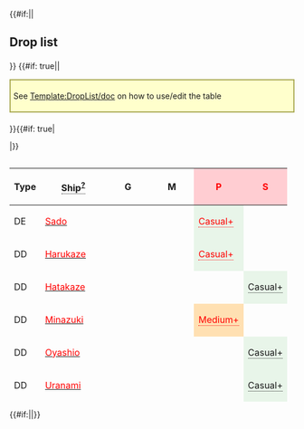 {{#if:{{{compact|}}}||<h2>Drop list</h2>{{Section}}}}
{{#if: true||<div style="border: 2px solid #aa5; background: #ffc; padding: 5px; margin: 15px auto 20px;">See [[Template:DropList/doc]] on how to use/edit the table</div>
}}{{#if: true|<div class="toggle" data-target="droplist-non-rare-ship" data-default="hide" style="display: none;"><span class="toggle-show" style="cursor: pointer; color: #006cb0;">☑ All drops (enabled)</span><span class="toggle-hide" style="cursor: pointer; color: #006cb0;">☒ All drops (disabled, only rare drops)</span></div>
|}}<div style="max-height: 429px; overflow: auto;">
{| class="article-table sortable " align="center" width="100%" style="text-align:center; line-height:15px;"
!Type
!<span style="border-bottom:1px dotted;">Ship<sup>[[Template:DropList/doc|?]]</sup></span>
!G
!M
!style="background-color:#FFCDD2;color:red;"|'''P'''
!style="background-color:#FFCDD2;color:red;"|'''S'''
|-
|DE
|[[Sado|<span style="color:red;">Sado</span>]]
|
|
|style="background-color:#E8F5E9;color:red"|<span title="Casual: &#10;&#160;&#160;S: 3.1% (17/555)&#10;Easy: &#10;&#160;&#160;S: 1.4% (50/3530)&#10;Medium: &#10;&#160;&#160;S: 3.3% (31/928)&#10;Hard: &#10;&#160;&#160;S: 2.7% (73/2736)" style="cursor:help;border-bottom:1px dotted">Casual+</span>
|
|-
|DD
|[[Harukaze|<span style="color:red;">Harukaze</span>]]
|
|
|style="background-color:#E8F5E9;color:red"|<span title="Casual: &#10;&#160;&#160;S: 1.6% (9/555)&#10;Easy: &#10;&#160;&#160;S: 2.5% (87/3530)&#10;Medium: &#10;&#160;&#160;S: 1.7% (16/928)&#10;Hard: &#10;&#160;&#160;S: 1.8% (49/2736)" style="cursor:help;border-bottom:1px dotted">Casual+</span>
|
|-
|DD
|[[Hatakaze|<span style="color:red;">Hatakaze</span>]]
|
|
|
|style="background-color:#E8F5E9;color:"|<span title="Casual: &#10;&#160;&#160;S: 2.9% (57/1974)&#10;Easy: &#10;&#160;&#160;S: 2.7% (324/11995) &#10;&#160;&#160;A: 1.4% (9/653)&#10;Medium: &#10;&#160;&#160;S: 3% (156/5189) &#10;&#160;&#160;A: 2% (25/1233)&#10;Hard: &#10;&#160;&#160;S: 3.7% (219/5878) &#10;&#160;&#160;A: 1.3% (334/26284)" style="cursor:help;border-bottom:1px dotted">Casual+</span>
|-
|DD
|[[Minazuki|<span style="color:red;">Minazuki</span>]]
|
|
|style="background-color:#FFE0B2;color:red"|<span title="Medium: &#10;&#160;&#160;S: 1.6% (15/928)&#10;Hard: &#10;&#160;&#160;S: 1.2% (34/2736)" style="cursor:help;border-bottom:1px dotted">Medium+</span>
|
|-
|DD
|[[Oyashio|<span style="color:red;">Oyashio</span>]]
|
|
|
|style="background-color:#E8F5E9;color:"|<span title="Casual: &#10;&#160;&#160;S: 2.2% (43/1974) &#10;&#160;&#160;A: 3.5% (4/114)&#10;Easy: &#10;&#160;&#160;S: 2.1% (249/11995) &#10;&#160;&#160;A: 2% (13/653)&#10;Medium: &#10;&#160;&#160;S: 2.3% (117/5189) &#10;&#160;&#160;A: 2.4% (30/1233)&#10;Hard: &#10;&#160;&#160;S: 2% (118/5878) &#10;&#160;&#160;A: 2% (516/26284)" style="cursor:help;border-bottom:1px dotted">Casual+</span>
|-
|DD
|[[Uranami|<span style="color:red;">Uranami</span>]]
|
|
|
|style="background-color:#E8F5E9;color:"|<span title="Casual: &#10;&#160;&#160;S: 2.2% (43/1974) &#10;&#160;&#160;A: 1.8% (2/114)&#10;Easy: &#10;&#160;&#160;S: 2.1% (251/11995) &#10;&#160;&#160;A: 2.6% (17/653)&#10;Medium: &#10;&#160;&#160;S: 2.1% (110/5189) &#10;&#160;&#160;A: 1.5% (19/1233)&#10;Hard: &#10;&#160;&#160;S: 1.8% (107/5878) &#10;&#160;&#160;A: 1.9% (493/26284)" style="cursor:help;border-bottom:1px dotted">Casual+</span>
|-
|CA
|[[Houston|<span style="color:red;">Houston</span>]]
|
|
|
|style="background-color:#E8F5E9;color:"|<span title="Casual: &#10;&#160;&#160;S: 3.4% (68/1974)&#10;Easy: &#10;&#160;&#160;S: 4.5% (543/11995) &#10;&#160;&#160;A: 1.8% (12/653)&#10;Medium: &#10;&#160;&#160;S: 6.2% (320/5189) &#10;&#160;&#160;A: 1.8% (22/1233)&#10;Hard: &#10;&#160;&#160;S: 6.4% (377/5878) &#10;&#160;&#160;A: 3.2% (850/26284)" style="cursor:help;border-bottom:1px dotted">Casual+</span>
|-
|CA
|[[Mikuma|<span style="color:red;">Mikuma</span>]]
|
|
|style="background-color:#E8F5E9;color:red"|<span title="Casual: &#10;&#160;&#160;S: 1.6% (9/555)&#10;Easy: &#10;&#160;&#160;S: 1.2% (41/3530)&#10;Medium: &#10;&#160;&#160;S: 1.4% (13/928)&#10;Hard: &#10;&#160;&#160;S: 1.6% (43/2736)" style="cursor:help;border-bottom:1px dotted">Casual+</span>
|style="background-color:#E8F5E9;color:"|<span title="Casual: &#10;&#160;&#160;S: 0.7% (14/1974)&#10;Easy: &#10;&#160;&#160;S: 1.8% (211/11995)&#10;Medium: &#10;&#160;&#160;S: 1.8% (95/5189) &#10;&#160;&#160;A: 1.1% (13/1233)&#10;Hard: &#10;&#160;&#160;S: 1.8% (104/5878) &#10;&#160;&#160;A: 1% (274/26284)" style="cursor:help;border-bottom:1px dotted">Casual+</span>
|-
|CVL
|[[Kasuga Maru|<span style="color:red;">Kasuga Maru</span>]]
|
|
|style="background-color:#C8E6C9;color:red"|<span title="Easy: &#10;&#160;&#160;S: 1% (35/3530)&#10;Medium: &#10;&#160;&#160;S: 1.6% (15/928)&#10;Hard: &#10;&#160;&#160;S: 1.6% (45/2736)" style="cursor:help;border-bottom:1px dotted">Easy+</span>
|
|-
|SS
|[[Maruyu|<span style="color:red;">Maruyu</span>]]
|
|
|style="background-color:#E8F5E9;color:red"|<span title="Casual: &#10;&#160;&#160;S: 0.9% (5/555)&#10;Easy: &#10;&#160;&#160;S: 0.5% (18/3530)&#10;Medium: &#10;&#160;&#160;S: 0.5% (5/928)&#10;Hard: &#10;&#160;&#160;S: 1.2% (34/2736)" style="cursor:help;border-bottom:1px dotted">Casual+</span>
|
|-
|LHA
|[[Akitsu Maru|<span style="color:red;">Akitsu Maru</span>]]
|
|
|
|style="background-color:#E8F5E9;color:"|<span title="Casual: &#10;&#160;&#160;S: 0.9% (18/1974)&#10;Easy: &#10;&#160;&#160;S: 2.1% (252/11995)&#10;Medium: &#10;&#160;&#160;S: 2% (104/5189) &#10;&#160;&#160;A: 1.1% (13/1233)&#10;Hard: &#10;&#160;&#160;S: 2.2% (128/5878) &#10;&#160;&#160;A: 1% (256/26284)" style="cursor:help;border-bottom:1px dotted">Casual+</span>
|-
|AS
|[[Taigei|<span style="color:red;">Taigei</span>]]
|
|
|
|style="background-color:#E8F5E9;color:"|<span title="Casual: &#10;&#160;&#160;S: 2.9% (58/1974)&#10;Easy: &#10;&#160;&#160;S: 2.5% (300/11995)&#10;Medium: &#10;&#160;&#160;S: 2.8% (147/5189)&#10;Hard: &#10;&#160;&#160;S: 2.8% (162/5878) &#10;&#160;&#160;A: 1% (253/26284)" style="cursor:help;border-bottom:1px dotted">Casual+</span>
|- class="toggle-target-droplist-non-rare-ship" style="display:none;"
|DD
|[[Akigumo|<span style="color:green;">Akigumo</span>]]
|
|
|
|style="background-color:#E8F5E9;color:"|<span title="Casual: &#10;&#160;&#160;S: 3.5% (70/1974) &#10;&#160;&#160;A: 2.6% (3/114)&#10;Easy: &#10;&#160;&#160;S: 4.1% (495/11995) &#10;&#160;&#160;A: 1.5% (10/653)&#10;Medium: &#10;&#160;&#160;S: 3.8% (196/5189) &#10;&#160;&#160;A: 1.7% (21/1233)&#10;Hard: &#10;&#160;&#160;S: 3.7% (220/5878) &#10;&#160;&#160;A: 2% (530/26284)" style="cursor:help;border-bottom:1px dotted">Casual+</span>
|- class="toggle-target-droplist-non-rare-ship" style="display:none;"
|DD
|[[Makigumo|<span style="color:green;">Makigumo</span>]]
|
|
|
|style="background-color:#E8F5E9;color:red"|<span title="Casual: &#10;&#160;&#160;S: 1.7% (34/1974)&#10;Easy: &#10;&#160;&#160;S: 2.2% (259/11995)&#10;Medium: &#10;&#160;&#160;S: 1.8% (95/5189)&#10;Hard: &#10;&#160;&#160;S: 1.9% (110/5878)" style="cursor:help;border-bottom:1px dotted">Casual+</span>
|- class="toggle-target-droplist-non-rare-ship" style="display:none;"
|DD
|[[Naganami|<span style="color:green;">Naganami</span>]]
|
|
|
|style="background-color:#E8F5E9;color:red"|<span title="Casual: &#10;&#160;&#160;S: 1.5% (30/1974)&#10;Easy: &#10;&#160;&#160;S: 2.2% (262/11995)&#10;Medium: &#10;&#160;&#160;S: 2% (103/5189)&#10;Hard: &#10;&#160;&#160;S: 1.9% (110/5878)" style="cursor:help;border-bottom:1px dotted">Casual+</span>
|- class="toggle-target-droplist-non-rare-ship" style="display:none;"
|DD
|[[Yukikaze|<span style="color:green;">Yukikaze</span>]]
|
|
|
|style="background-color:#E8F5E9;color:red"|<span title="Casual: &#10;&#160;&#160;S: 2.3% (45/1974)&#10;Easy: &#10;&#160;&#160;S: 1.9% (228/11995)&#10;Medium: &#10;&#160;&#160;S: 2.1% (108/5189)&#10;Hard: &#10;&#160;&#160;S: 1.9% (113/5878)" style="cursor:help;border-bottom:1px dotted">Casual+</span>
|- class="toggle-target-droplist-non-rare-ship" style="display:none;"
|DD
|[[Yuugumo|<span style="color:green;">Yuugumo</span>]]
|
|
|
|style="background-color:#E8F5E9;color:red"|<span title="Casual: &#10;&#160;&#160;S: 2.2% (44/1974)&#10;Easy: &#10;&#160;&#160;S: 2% (245/11995)&#10;Medium: &#10;&#160;&#160;S: 2% (103/5189)&#10;Hard: &#10;&#160;&#160;S: 1.6% (95/5878)" style="cursor:help;border-bottom:1px dotted">Casual+</span>
|- class="toggle-target-droplist-non-rare-ship" style="display:none;"
|CL
|[[Nagara|<span style="color:green;">Nagara</span>]]
|style="background-color:#E8F5E9;color:red"|<span title="Casual: &#10;&#160;&#160;S: 1.9% (43/2285)&#10;Easy: &#10;&#160;&#160;S: 1.7% (224/13485)&#10;Medium: &#10;&#160;&#160;S: 1.4% (105/7246)&#10;Hard: &#10;&#160;&#160;S: 1.3% (570/42811)" style="cursor:help;border-bottom:1px dotted">Casual+</span>
|style="background-color:#E8F5E9;color:red"|<span title="Casual: &#10;&#160;&#160;S: 1.5% (39/2653)&#10;Easy: &#10;&#160;&#160;S: 1.5% (244/16719)&#10;Medium: &#10;&#160;&#160;S: 1.6% (129/7927)&#10;Hard: &#10;&#160;&#160;S: 1.4% (613/42480)" style="cursor:help;border-bottom:1px dotted">Casual+</span>
|style="background-color:#E8F5E9;color:"|<span title="Casual: &#10;&#160;&#160;S: 1.4% (8/555) &#10;&#160;&#160;A: 0.9% (1/114)&#10;Easy: &#10;&#160;&#160;S: 1.3% (45/3530) &#10;&#160;&#160;A: 1.2% (13/1087)&#10;Medium: &#10;&#160;&#160;S: 0.8% (7/928) &#10;&#160;&#160;A: 1.2% (16/1366)&#10;Hard: &#10;&#160;&#160;S: 1.4% (37/2736) &#10;&#160;&#160;A: 1.2% (123/9936)" style="cursor:help;border-bottom:1px dotted">Casual+</span>
|
|- class="toggle-target-droplist-non-rare-ship" style="display:none;"
|CL
|[[Sendai|<span style="color:green;">Sendai</span>]]
|style="background-color:#E8F5E9;color:red"|<span title="Casual: &#10;&#160;&#160;S: 1.4% (32/2285)&#10;Easy: &#10;&#160;&#160;S: 1.4% (185/13485)&#10;Medium: &#10;&#160;&#160;S: 1.7% (121/7246)&#10;Hard: &#10;&#160;&#160;S: 1.5% (638/42811)" style="cursor:help;border-bottom:1px dotted">Casual+</span>
|style="background-color:#E8F5E9;color:red"|<span title="Casual: &#10;&#160;&#160;S: 1.4% (37/2653)&#10;Easy: &#10;&#160;&#160;S: 1.3% (211/16719)&#10;Medium: &#10;&#160;&#160;S: 1.5% (121/7927)&#10;Hard: &#10;&#160;&#160;S: 1.5% (623/42480)" style="cursor:help;border-bottom:1px dotted">Casual+</span>
|style="background-color:#E8F5E9;color:"|<span title="Casual: &#10;&#160;&#160;S: 1.3% (7/555)&#10;Easy: &#10;&#160;&#160;S: 1.4% (50/3530) &#10;&#160;&#160;A: 1.7% (18/1087)&#10;Medium: &#10;&#160;&#160;S: 1.6% (15/928) &#10;&#160;&#160;A: 1.2% (17/1366)&#10;Hard: &#10;&#160;&#160;S: 1.8% (48/2736) &#10;&#160;&#160;A: 1.1% (113/9936)" style="cursor:help;border-bottom:1px dotted">Casual+</span>
|
|- class="toggle-target-droplist-non-rare-ship" style="display:none;"
|CA
|[[Atago|<span style="color:green;">Atago</span>]]
|style="background-color:#E8F5E9;color:red"|<span title="Casual: &#10;&#160;&#160;S: 1.8% (41/2285)&#10;Easy: &#10;&#160;&#160;S: 1.5% (196/13485)&#10;Medium: &#10;&#160;&#160;S: 1.3% (92/7246)&#10;Hard: &#10;&#160;&#160;S: 1.4% (607/42811)" style="cursor:help;border-bottom:1px dotted">Casual+</span>
|style="background-color:#E8F5E9;color:red"|<span title="Casual: &#10;&#160;&#160;S: 1.3% (35/2653)&#10;Easy: &#10;&#160;&#160;S: 1.4% (232/16719)&#10;Medium: &#10;&#160;&#160;S: 1.2% (99/7927)&#10;Hard: &#10;&#160;&#160;S: 1.3% (572/42480)" style="cursor:help;border-bottom:1px dotted">Casual+</span>
|style="background-color:#E8F5E9;color:red"|<span title="Casual: &#10;&#160;&#160;S: 1.4% (8/555)&#10;Easy: &#10;&#160;&#160;S: 1.8% (64/3530)&#10;Medium: &#10;&#160;&#160;S: 1.6% (15/928)&#10;Hard: &#10;&#160;&#160;S: 1.2% (32/2736)" style="cursor:help;border-bottom:1px dotted">Casual+</span>
|style="background-color:#E8F5E9;color:"|<span title="Casual: &#10;&#160;&#160;S: 2% (40/1974) &#10;&#160;&#160;A: 0.9% (1/114)&#10;Easy: &#10;&#160;&#160;S: 2.1% (253/11995) &#10;&#160;&#160;A: 1.8% (12/653)&#10;Medium: &#10;&#160;&#160;S: 2.1% (109/5189) &#10;&#160;&#160;A: 1.4% (17/1233)&#10;Hard: &#10;&#160;&#160;S: 2% (120/5878) &#10;&#160;&#160;A: 2% (519/26284)" style="cursor:help;border-bottom:1px dotted">Casual+</span>
|- class="toggle-target-droplist-non-rare-ship" style="display:none;"
|CA
|[[Chikuma|<span style="color:green;">Chikuma</span>]]
|
|
|
|style="background-color:#E8F5E9;color:"|<span title="Casual: &#10;&#160;&#160;S: 1.9% (37/1974) &#10;&#160;&#160;A: 3.5% (4/114)&#10;Easy: &#10;&#160;&#160;S: 1.8% (220/11995) &#10;&#160;&#160;A: 1.7% (11/653)&#10;Medium: &#10;&#160;&#160;S: 1.9% (96/5189) &#10;&#160;&#160;A: 2.3% (28/1233)&#10;Hard: &#10;&#160;&#160;S: 1.8% (107/5878) &#10;&#160;&#160;A: 2.1% (557/26284)" style="cursor:help;border-bottom:1px dotted">Casual+</span>
|- class="toggle-target-droplist-non-rare-ship" style="display:none;"
|CA
|[[Kinugasa|<span style="color:green;">Kinugasa</span>]]
|
|
|style="background-color:#E8F5E9;color:red"|<span title="Casual: &#10;&#160;&#160;S: 1.4% (8/555)&#10;Easy: &#10;&#160;&#160;S: 1.4% (50/3530)&#10;Medium: &#10;&#160;&#160;S: 1.5% (14/928)&#10;Hard: &#10;&#160;&#160;S: 1.4% (38/2736)" style="cursor:help;border-bottom:1px dotted">Casual+</span>
|style="background-color:#E8F5E9;color:"|<span title="Casual: &#10;&#160;&#160;S: 1.9% (38/1974) &#10;&#160;&#160;A: 0.9% (1/114)&#10;Easy: &#10;&#160;&#160;S: 2% (234/11995) &#10;&#160;&#160;A: 1.7% (11/653)&#10;Medium: &#10;&#160;&#160;S: 1.8% (95/5189) &#10;&#160;&#160;A: 2.4% (29/1233)&#10;Hard: &#10;&#160;&#160;S: 2.2% (132/5878) &#10;&#160;&#160;A: 2% (518/26284)" style="cursor:help;border-bottom:1px dotted">Casual+</span>
|- class="toggle-target-droplist-non-rare-ship" style="display:none;"
|CA
|[[Kumano|<span style="color:green;">Kumano</span>]]
|
|
|
|style="background-color:#E8F5E9;color:"|<span title="Casual: &#10;&#160;&#160;S: 1.7% (34/1974) &#10;&#160;&#160;A: 1.8% (2/114)&#10;Easy: &#10;&#160;&#160;S: 1.9% (224/11995) &#10;&#160;&#160;A: 1.4% (9/653)&#10;Medium: &#10;&#160;&#160;S: 2.1% (110/5189) &#10;&#160;&#160;A: 1.5% (18/1233)&#10;Hard: &#10;&#160;&#160;S: 2% (119/5878) &#10;&#160;&#160;A: 1.9% (509/26284)" style="cursor:help;border-bottom:1px dotted">Casual+</span>
|- class="toggle-target-droplist-non-rare-ship" style="display:none;"
|CA
|[[Mogami|<span style="color:green;">Mogami</span>]]
|style="background-color:#E8F5E9;color:red"|<span title="Casual: &#10;&#160;&#160;S: 1.6% (36/2285)&#10;Easy: &#10;&#160;&#160;S: 1.3% (181/13485)&#10;Medium: &#10;&#160;&#160;S: 1.3% (92/7246)&#10;Hard: &#10;&#160;&#160;S: 1.4% (606/42811)" style="cursor:help;border-bottom:1px dotted">Casual+</span>
|style="background-color:#E8F5E9;color:red"|<span title="Casual: &#10;&#160;&#160;S: 1.4% (37/2653)&#10;Easy: &#10;&#160;&#160;S: 1.5% (250/16719)&#10;Medium: &#10;&#160;&#160;S: 1.4% (113/7927)&#10;Hard: &#10;&#160;&#160;S: 1.3% (564/42480)" style="cursor:help;border-bottom:1px dotted">Casual+</span>
|style="background-color:#E8F5E9;color:red"|<span title="Casual: &#10;&#160;&#160;S: 2.2% (12/555)&#10;Easy: &#10;&#160;&#160;S: 2.8% (98/3530)&#10;Medium: &#10;&#160;&#160;S: 3.9% (36/928)&#10;Hard: &#10;&#160;&#160;S: 3.3% (91/2736)" style="cursor:help;border-bottom:1px dotted">Casual+</span>
|style="background-color:#E8F5E9;color:"|<span title="Casual: &#10;&#160;&#160;S: 6.2% (123/1974) &#10;&#160;&#160;A: 3.5% (4/114)&#10;Easy: &#10;&#160;&#160;S: 7.1% (847/11995) &#10;&#160;&#160;A: 5.5% (36/653)&#10;Medium: &#10;&#160;&#160;S: 8.2% (428/5189) &#10;&#160;&#160;A: 5.2% (64/1233)&#10;Hard: &#10;&#160;&#160;S: 10% (587/5878) &#10;&#160;&#160;A: 6.8% (1779/26284)" style="cursor:help;border-bottom:1px dotted">Casual+</span>
|- class="toggle-target-droplist-non-rare-ship" style="display:none;"
|CA
|[[Myoukou|<span style="color:green;">Myoukou</span>]]
|style="background-color:#E8F5E9;color:red"|<span title="Casual: &#10;&#160;&#160;S: 1.4% (33/2285)&#10;Easy: &#10;&#160;&#160;S: 1.3% (179/13485)&#10;Medium: &#10;&#160;&#160;S: 1.4% (100/7246)&#10;Hard: &#10;&#160;&#160;S: 1.2% (535/42811)" style="cursor:help;border-bottom:1px dotted">Casual+</span>
|style="background-color:#E8F5E9;color:red"|<span title="Casual: &#10;&#160;&#160;S: 1.4% (36/2653)&#10;Easy: &#10;&#160;&#160;S: 1.3% (221/16719)&#10;Medium: &#10;&#160;&#160;S: 1.3% (106/7927)&#10;Hard: &#10;&#160;&#160;S: 1.5% (631/42480)" style="cursor:help;border-bottom:1px dotted">Casual+</span>
|style="background-color:#E8F5E9;color:red"|<span title="Casual: &#10;&#160;&#160;S: 1.8% (10/555)&#10;Easy: &#10;&#160;&#160;S: 1.6% (56/3530)&#10;Medium: &#10;&#160;&#160;S: 2% (19/928)&#10;Hard: &#10;&#160;&#160;S: 1.5% (41/2736)" style="cursor:help;border-bottom:1px dotted">Casual+</span>
|style="background-color:#E8F5E9;color:"|<span title="Casual: &#10;&#160;&#160;S: 2% (40/1974) &#10;&#160;&#160;A: 1.8% (2/114)&#10;Easy: &#10;&#160;&#160;S: 2.1% (253/11995) &#10;&#160;&#160;A: 1.7% (11/653)&#10;Medium: &#10;&#160;&#160;S: 2% (102/5189) &#10;&#160;&#160;A: 1.9% (24/1233)&#10;Hard: &#10;&#160;&#160;S: 2.2% (131/5878) &#10;&#160;&#160;A: 2.1% (539/26284)" style="cursor:help;border-bottom:1px dotted">Casual+</span>
|- class="toggle-target-droplist-non-rare-ship" style="display:none;"
|CA
|[[Suzuya|<span style="color:green;">Suzuya</span>]]
|
|
|
|style="background-color:#E8F5E9;color:"|<span title="Casual: &#10;&#160;&#160;S: 2.6% (52/1974) &#10;&#160;&#160;A: 1.8% (2/114)&#10;Easy: &#10;&#160;&#160;S: 1.9% (232/11995) &#10;&#160;&#160;A: 2.9% (19/653)&#10;Medium: &#10;&#160;&#160;S: 2.3% (120/5189) &#10;&#160;&#160;A: 1.9% (24/1233)&#10;Hard: &#10;&#160;&#160;S: 1.7% (99/5878) &#10;&#160;&#160;A: 2% (523/26284)" style="cursor:help;border-bottom:1px dotted">Casual+</span>
|- class="toggle-target-droplist-non-rare-ship" style="display:none;"
|CA
|[[Takao|<span style="color:green;">Takao</span>]]
|style="background-color:#E8F5E9;color:red"|<span title="Casual: &#10;&#160;&#160;S: 1.4% (32/2285)&#10;Easy: &#10;&#160;&#160;S: 1.7% (231/13485)&#10;Medium: &#10;&#160;&#160;S: 1.4% (99/7246)&#10;Hard: &#10;&#160;&#160;S: 1.4% (607/42811)" style="cursor:help;border-bottom:1px dotted">Casual+</span>
|style="background-color:#E8F5E9;color:red"|<span title="Casual: &#10;&#160;&#160;S: 1.1% (29/2653)&#10;Easy: &#10;&#160;&#160;S: 1.2% (200/16719)&#10;Medium: &#10;&#160;&#160;S: 1.4% (110/7927)&#10;Hard: &#10;&#160;&#160;S: 1.4% (580/42480)" style="cursor:help;border-bottom:1px dotted">Casual+</span>
|style="background-color:#E8F5E9;color:red"|<span title="Casual: &#10;&#160;&#160;S: 1.6% (9/555)&#10;Easy: &#10;&#160;&#160;S: 1.4% (50/3530)&#10;Medium: &#10;&#160;&#160;S: 1.9% (18/928)&#10;Hard: &#10;&#160;&#160;S: 1.4% (38/2736)" style="cursor:help;border-bottom:1px dotted">Casual+</span>
|
|- class="toggle-target-droplist-non-rare-ship" style="display:none;"
|CA
|[[Tone|<span style="color:green;">Tone</span>]]
|
|
|
|style="background-color:#E8F5E9;color:"|<span title="Casual: &#10;&#160;&#160;S: 2.4% (48/1974) &#10;&#160;&#160;A: 2.6% (3/114)&#10;Easy: &#10;&#160;&#160;S: 2% (234/11995) &#10;&#160;&#160;A: 2.5% (16/653)&#10;Medium: &#10;&#160;&#160;S: 1.8% (93/5189) &#10;&#160;&#160;A: 1.7% (21/1233)&#10;Hard: &#10;&#160;&#160;S: 2.3% (138/5878) &#10;&#160;&#160;A: 2% (521/26284)" style="cursor:help;border-bottom:1px dotted">Casual+</span>
|- class="toggle-target-droplist-non-rare-ship" style="display:none;"
|CVL
|[[Ryuujou|<span style="color:green;">Ryuujou</span>]]
|style="background-color:#E8F5E9;color:red"|<span title="Casual: &#10;&#160;&#160;S: 1.4% (33/2285)&#10;Easy: &#10;&#160;&#160;S: 1.4% (185/13485)&#10;Medium: &#10;&#160;&#160;S: 1.3% (96/7246)&#10;Hard: &#10;&#160;&#160;S: 1.4% (600/42811)" style="cursor:help;border-bottom:1px dotted">Casual+</span>
|style="background-color:#E8F5E9;color:red"|<span title="Casual: &#10;&#160;&#160;S: 1.7% (45/2653)&#10;Easy: &#10;&#160;&#160;S: 1.4% (235/16719)&#10;Medium: &#10;&#160;&#160;S: 1.4% (111/7927)&#10;Hard: &#10;&#160;&#160;S: 1.4% (587/42480)" style="cursor:help;border-bottom:1px dotted">Casual+</span>
|style="background-color:#E8F5E9;color:"|<span title="Casual: &#10;&#160;&#160;S: 0.9% (5/555)&#10;Easy: &#10;&#160;&#160;S: 1.4% (51/3530)&#10;Medium: &#10;&#160;&#160;S: 1.8% (17/928) &#10;&#160;&#160;A: 1.5% (20/1366)&#10;Hard: &#10;&#160;&#160;S: 1.9% (51/2736) &#10;&#160;&#160;A: 1.2% (118/9936)" style="cursor:help;border-bottom:1px dotted">Casual+</span>
|
|- class="toggle-target-droplist-non-rare-ship" style="display:none;"
|CVL
|[[Shouhou|<span style="color:green;">Shouhou</span>]]
|style="background-color:#E8F5E9;color:red"|<span title="Casual: &#10;&#160;&#160;S: 1.2% (28/2285)&#10;Easy: &#10;&#160;&#160;S: 1.5% (206/13485)&#10;Medium: &#10;&#160;&#160;S: 1.4% (103/7246)&#10;Hard: &#10;&#160;&#160;S: 1.3% (563/42811)" style="cursor:help;border-bottom:1px dotted">Casual+</span>
|style="background-color:#E8F5E9;color:red"|<span title="Casual: &#10;&#160;&#160;S: 1.6% (43/2653)&#10;Easy: &#10;&#160;&#160;S: 1.4% (228/16719)&#10;Medium: &#10;&#160;&#160;S: 1.4% (108/7927)&#10;Hard: &#10;&#160;&#160;S: 1.4% (598/42480)" style="cursor:help;border-bottom:1px dotted">Casual+</span>
|style="background-color:#E8F5E9;color:"|<span title="Casual: &#10;&#160;&#160;S: 0.9% (5/555)&#10;Easy: &#10;&#160;&#160;S: 1% (36/3530)&#10;Medium: &#10;&#160;&#160;S: 1.4% (13/928)&#10;Hard: &#10;&#160;&#160;S: 1.6% (44/2736) &#10;&#160;&#160;A: 1% (102/9936)" style="cursor:help;border-bottom:1px dotted">Casual+</span>
|
|- class="toggle-target-droplist-non-rare-ship" style="display:none;"
|FBB
|[[Haruna|<span style="color:green;">Haruna</span>]]
|
|
|
|style="background-color:#E8F5E9;color:red"|<span title="Casual: &#10;&#160;&#160;S: 2.3% (46/1974)&#10;Easy: &#10;&#160;&#160;S: 2.1% (254/11995)&#10;Medium: &#10;&#160;&#160;S: 2% (105/5189)&#10;Hard: &#10;&#160;&#160;S: 2% (118/5878)" style="cursor:help;border-bottom:1px dotted">Casual+</span>
|- class="toggle-target-droplist-non-rare-ship" style="display:none;"
|FBB
|[[Hiei|<span style="color:green;">Hiei</span>]]
|
|
|
|style="background-color:#E8F5E9;color:red"|<span title="Casual: &#10;&#160;&#160;S: 2.7% (53/1974)&#10;Easy: &#10;&#160;&#160;S: 2% (243/11995)&#10;Medium: &#10;&#160;&#160;S: 1.8% (94/5189)&#10;Hard: &#10;&#160;&#160;S: 2% (119/5878)" style="cursor:help;border-bottom:1px dotted">Casual+</span>
|- class="toggle-target-droplist-non-rare-ship" style="display:none;"
|FBB
|[[Kirishima|<span style="color:green;">Kirishima</span>]]
|
|
|
|style="background-color:#E8F5E9;color:red"|<span title="Casual: &#10;&#160;&#160;S: 2% (39/1974)&#10;Easy: &#10;&#160;&#160;S: 2% (235/11995)&#10;Medium: &#10;&#160;&#160;S: 2.1% (107/5189)&#10;Hard: &#10;&#160;&#160;S: 1.8% (108/5878)" style="cursor:help;border-bottom:1px dotted">Casual+</span>
|- class="toggle-target-droplist-non-rare-ship" style="display:none;"
|FBB
|[[Kongou|<span style="color:green;">Kongou</span>]]
|
|
|
|style="background-color:#E8F5E9;color:red"|<span title="Casual: &#10;&#160;&#160;S: 1.8% (35/1974)&#10;Easy: &#10;&#160;&#160;S: 2% (235/11995)&#10;Medium: &#10;&#160;&#160;S: 1.7% (89/5189)&#10;Hard: &#10;&#160;&#160;S: 2% (118/5878)" style="cursor:help;border-bottom:1px dotted">Casual+</span>
|- class="toggle-target-droplist-non-rare-ship" style="display:none;"
|BB
|[[Fusou|<span style="color:green;">Fusou</span>]]
|
|
|
|style="background-color:#E8F5E9;color:"|<span title="Casual: &#10;&#160;&#160;S: 1.8% (36/1974) &#10;&#160;&#160;A: 0.9% (1/114)&#10;Easy: &#10;&#160;&#160;S: 2% (241/11995) &#10;&#160;&#160;A: 1.4% (9/653)&#10;Medium: &#10;&#160;&#160;S: 2% (104/5189) &#10;&#160;&#160;A: 2.5% (31/1233)&#10;Hard: &#10;&#160;&#160;S: 2.1% (122/5878) &#10;&#160;&#160;A: 2% (528/26284)" style="cursor:help;border-bottom:1px dotted">Casual+</span>
|- class="toggle-target-droplist-non-rare-ship" style="display:none;"
|BB
|[[Hyuuga|<span style="color:green;">Hyuuga</span>]]
|
|
|
|style="background-color:#E8F5E9;color:"|<span title="Casual: &#10;&#160;&#160;S: 1.7% (34/1974)&#10;Easy: &#10;&#160;&#160;S: 1.8% (220/11995) &#10;&#160;&#160;A: 2.6% (17/653)&#10;Medium: &#10;&#160;&#160;S: 2.2% (113/5189) &#10;&#160;&#160;A: 1.8% (22/1233)&#10;Hard: &#10;&#160;&#160;S: 2.1% (122/5878) &#10;&#160;&#160;A: 2% (523/26284)" style="cursor:help;border-bottom:1px dotted">Casual+</span>
|- class="toggle-target-droplist-non-rare-ship" style="display:none;"
|BB
|[[Ise|<span style="color:green;">Ise</span>]]
|
|
|
|style="background-color:#E8F5E9;color:"|<span title="Casual: &#10;&#160;&#160;S: 2.5% (50/1974) &#10;&#160;&#160;A: 1.8% (2/114)&#10;Easy: &#10;&#160;&#160;S: 2.2% (260/11995) &#10;&#160;&#160;A: 2.1% (14/653)&#10;Medium: &#10;&#160;&#160;S: 1.8% (91/5189) &#10;&#160;&#160;A: 1.9% (24/1233)&#10;Hard: &#10;&#160;&#160;S: 2.3% (138/5878) &#10;&#160;&#160;A: 2% (520/26284)" style="cursor:help;border-bottom:1px dotted">Casual+</span>
|- class="toggle-target-droplist-non-rare-ship" style="display:none;"
|BB
|[[Mutsu|<span style="color:green;">Mutsu</span>]]
|
|
|
|style="background-color:#E8F5E9;color:red"|<span title="Casual: &#10;&#160;&#160;S: 3.9% (76/1974)&#10;Easy: &#10;&#160;&#160;S: 3.9% (471/11995)&#10;Medium: &#10;&#160;&#160;S: 4.4% (229/5189)&#10;Hard: &#10;&#160;&#160;S: 4.1% (241/5878)" style="cursor:help;border-bottom:1px dotted">Casual+</span>
|- class="toggle-target-droplist-non-rare-ship" style="display:none;"
|BB
|[[Nagato|<span style="color:green;">Nagato</span>]]
|
|
|
|style="background-color:#E8F5E9;color:red"|<span title="Casual: &#10;&#160;&#160;S: 1.9% (37/1974)&#10;Easy: &#10;&#160;&#160;S: 2.1% (249/11995)&#10;Medium: &#10;&#160;&#160;S: 1.8% (95/5189)&#10;Hard: &#10;&#160;&#160;S: 2.1% (123/5878)" style="cursor:help;border-bottom:1px dotted">Casual+</span>
|- class="toggle-target-droplist-non-rare-ship" style="display:none;"
|BB
|[[Yamashiro|<span style="color:green;">Yamashiro</span>]]
|
|
|
|style="background-color:#E8F5E9;color:"|<span title="Casual: &#10;&#160;&#160;S: 1.5% (30/1974) &#10;&#160;&#160;A: 0.9% (1/114)&#10;Easy: &#10;&#160;&#160;S: 1.9% (226/11995) &#10;&#160;&#160;A: 1.7% (11/653)&#10;Medium: &#10;&#160;&#160;S: 1.9% (98/5189) &#10;&#160;&#160;A: 1.9% (23/1233)&#10;Hard: &#10;&#160;&#160;S: 1.7% (97/5878) &#10;&#160;&#160;A: 1.9% (494/26284)" style="cursor:help;border-bottom:1px dotted">Casual+</span>
|}
{| style="width:100%;" align="center" cellspacing="0" class="article-table mw-collapsible mw-collapsed"
!Notes
|-
|<pre>ship ignored: Akatsuki
ship ignored: Akebono
ship ignored: Arare
ship ignored: Arashio
ship ignored: Asashio
ship ignored: Ayanami
ship ignored: Fubuki
ship ignored: Fumizuki
ship ignored: Hatsuharu
ship ignored: Hatsushimo
ship ignored: Hatsuyuki
ship ignored: Hibiki
ship ignored: Ikazuchi
ship ignored: Inazuma
ship ignored: Isonami
ship ignored: Kagerou
ship ignored: Kikuzuki
ship ignored: Kisaragi
ship ignored: Michishio
ship ignored: Mikazuki
ship ignored: Miyuki
ship ignored: Mochizuki
ship ignored: Murakumo
ship ignored: Mutsuki
ship ignored: Nagatsuki
ship ignored: Oboro
ship ignored: Samidare
ship ignored: Satsuki
ship ignored: Shikinami
ship ignored: Shiranui
ship ignored: Shiratsuyu
ship ignored: Shirayuki
ship ignored: Suzukaze
ship ignored: Ushio
ship ignored: Wakaba
ship ignored: Yuudachi
ship ignored: Isuzu
ship ignored: Jintsuu
ship ignored: Kiso
ship ignored: Kuma
ship ignored: Naka
ship ignored: Natori
ship ignored: Tama
ship ignored: Yura
ship ignored: Aoba
ship ignored: Ashigara
ship ignored: Choukai
ship ignored: Furutaka
ship ignored: Haguro
ship ignored: Kako
ship ignored: Maya
ship ignored: Nachi
ship ignored: I-168
</pre>
|}</div>
{{#if:{{{compact|}}}||{{SectionEnd}}}}